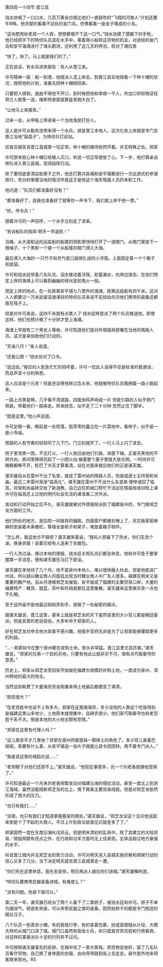 

第四百一十四节 晋江县

钱水协咽了一口口水，几百万黄金白银比他们一直鼓吹的“飞翔的河南人”计划还要牛B啊。他贪婪的看着不远处的金门岛，仿佛看着一座金子堆成的小岛。

“这块肥肉给老郑一个人吞，想想都咽不下这一口气。”钱水协摸了摸腋下的手枪，他已经把手下的特侦队员混在水手中，乘着用小船转运货物的机会，对途经的金门岛和安平海滩进行了滩头勘测，还利用了这几天的停泊，校对了潮位表

“快了，快了。马上就是我们的了。”

正在说话，有水兵进来报告：有人从晋江来。

许可精神一振：船一到港，他就派人混上岸去，到晋江县实地探看一下林十帽的状况，按照他的计划，准备先把林十帽绑回来。

只要把人绑到，就由不得他不开口，到时候把他和李顺一干人，外加口供和物证往荷兰人那里一送，维斯特里案就算是真相大白了。

“让他马上来报告。”

过来一会，从甲板上带进来一个当地渔民打扮人。

这人是许可从勤务连带来得一个水兵，就是晋江本地人，这次化妆上岸就是专门去晋江当地“踩盘子”，为特侦队打前站。

侦查员报告说晋江县城里一切正常，林十帽的赌场依然开着。并无特殊之处。郑家

许可原本担心林十帽已经被人灭口，听说一切正常便放了心。下一步，他打算亲自带队进入晋江县城，现场指挥行动。

除了要彻底查清这桩案子之外，他还打算对县城和安平镇都进行一次巡游式的参谋旅行，充分的掌握当地的情况毕竟这才是他这个海军情报人员的本职工作。

他问道：“队员们都准备好没有？”

“都准备好了，连我也准备好了就等你一声令下，我们就上岸干他一票。”

“好。传令兵！”

随着许可的一声招呼，一个水手立刻走了进来。

“告诉船队的指挥·明天一早返航！”

当晚，从大波航运的运盐船的船尾的阴影里悄悄打开了一道暗门，从暗门里放下一根绳子，十个黑影一个接一个从船尾的暗门滑入大海。

最后滑入大海的·一只竹子和充气皮口袋绑扎成的小浮筏。上面固定着一个个箱子和皮袋。

许可和钱水廷带着八名队员，泅水推动着浮筏，趁着潮水，向岸边游去。在他们预定上岸的海滩上可以看到幽幽的绿光犹如鬼火一般。

预定上岸的地点，在一处距离安平城七八里外的海滩，距离运盐船有四千米。这对人人都要过一万米武装泅渡课目的特侦队员来说不足挂齿何况他们携带的装备还都放在筏子上。

但是对许可来说，这四千米就有点累人了·钱水廷特意派了两个队员推送他。即使这样，他们也预计晚了十分钟才登上海滩。

海滩上早就有二个黑衣人等候，许可知道他们是对外情报局部署在当地的情报人员。这次是来协助他们行动的。

“天诛八尺！”来人说道。

“还我公图！”钱水协对了口令。

“这边走。”接应的人急急忙忙的招呼着，许可一怔此人说得不仅是标准的普通话，而且声音十分的熟悉。

这人应该是个元老！但是还没等他转过念头来，他就被特侦队员簇拥着一路小跑起来。

一路上月黑星稀，几乎看不清道路，四面虫鸣声响成一片·但是引路的人似乎熟门熟路，带着他们一路疾走。转来绕去，似乎走了二十分钟·忽然止住了脚步。

“就是这里。”他小声说道。

许可定睛一看，眼前是一处院落，孤零零的矗立在一片菜地中，看样子，似乎是一座小寺庙。

带路的人有节奏的轻轻叩了几下门，门立刻就开了。一行人马上闪了进去。

院子里漆黑一团，不见灯火，一行人依旧由他们引路，进屋下梯。正昏天黑地的不辨方向，房间里擦得亮起了一小团火焰·接着整个屋子里就大放光明。一时间许可眼睛都睁不开，眨巴了半天才算看清，站在对面来接应他们的正是谌天雄。

谌天雄自从在雷州干出了名堂，就成了雷州站的情报人员，伪装成道士主持邹和尚庙。最近二年雷州渐渐“临高化”，谌天雄在雷州干不出什么名堂来·便申请回了临高，将邹和尚庙转交给了新道教。自己边在机械口帮忙干活边在情报局培训班上课许可在临高还上过他的明代社会生活的课准备二次外派。

发动机行动开始之后不久，谌天雄就被对外情报局派到了福建泉州府。专门做郑芝龙方面的工作。

他们所处的地方，是后院一间废弃的偏殿，四面窗户都被封堵上了，天花板密密麻麻的安装着木条栅栏。靠墙全是柜子和架子，堆放着箱子物件。

“怎么样，我这地方不错吧？谌天雄笑着说，“我叫人预备下了热水，你们先洗个澡，换身衣服！说着已经有人送来了衣服包。

一行人洗过澡，换过本地的便服，钱水廷关照队员们都去休息，他和许可急于要掌握第一手消息，便和谌天雄在马灯下密谈。

谌天雄在本地待了几个月，他不是泉州本地人，难以很快融入社会，但是他能说广州话，所以就以糖业商人的面目出现当时糖业商人中广东人很多。福建在明末又是重要的糖产地。自从月港被郑芝龙摧毁，安平就成了福建的主要贸易口岸，大量的福建特产：糖货、靛蓝、茶叶和外销瓷都在这里集散。谌天雄来这里做买卖一点也不扎眼。

至于这所庙宇是他最近刚刚弄到手，就做了一处秘密的据点。

据谌天雄说，晋江这里，基本上就是郑芝龙的天下虽然县里的大小官儿都是朝廷委派，但是县里的吏目衙役，大多听命于郑家的人。

好在郑芝龙对参合地方政事不感兴趣，他插手官府无非是为了让郑家能够攥取更多的利益。

“…···郑家如今在整个泉州都在收购土地，势头非常猛。晋江这里尤其厉害。”谌天雄说，“郑家的兄弟一个劲的买地，只要有地出让就非买不可，很有点巧取豪夺的意思。”

历史上，郑家从郑芝龙受招安开始就在福建大规模的并购土地，一度成为泉州、漳州两地的最大的地主。

当然这些耗费了大量海贸资金购置来得土地最后都便宜了满清。

“民怨很大？”

“在老百姓中也谈不上有多大，郑家在这里搞海贸，多少没地的人靠这个吃饭特别是福建这里山多地少，土地原本就很集中，自耕农很少。他们家巧取豪夺也和老百姓干系不大。倒是本地的大小地主颇有怨恨。”

“郑家在这里有代理人吗？”

“这儿离安平才几里地？郑家在泉州府都是跺一脚掉土的角色了。多少官儿紧着巴结呢。真要有什么事，从安平镇送一张片子就能让县令团团转。用不着专门派人。”

“我是说这里的城狐社鼠……”

“老郑眼下对他们还顾不上。”谌天雄说，“他现在事情多，光一个刘老香就够他受得了。”

许可知道最近一个月来刘老香频繁发动对福建沿海的侵扰活动，甚至一度北上到浙江海域，虽然没能阻断郑芝龙的北上、南下两条主要贸易线路，但是对郑芝龙依然形成了很大的压力。

“也只有我们……”

“没错，也只有我们才知道掌握基层的用处。”谌天雄说，“郑芝龙没这个见识他说起来倒是个了不起的大商人。不过上升到政治层面见识就差多了了。”

郑家固然一度在东南沿海叱诧风云，但是明末清初的乱局中，除了其建立的大陆贸易／情报网颇有亮点之外，在行政和治军方面均无上佳表现。总体没超过地方豪强的水平。

听说晋江城内并无郑芝龙的势力活动，许可对明天进入县城实施侦察和绑架行动的信心又多了几分。当下决定明天就去晋江县城里走一遭。

“你们先在这里休息，我先去安排，明日再派人接应你们进城。”谌天雄嘱咐道。

“特侦队要携带武器装备进城，有难度么？”

“没有问题。伪装下就可以。”

第二天一早，谌天雄已经派了两个人备下了二乘轿子，接钱水廷和许可。轿子不单为摆阔气，轿底有夹层，可以夹带武器之类的装备。因而抬轿子的都是专门挑选的精壮汉子。

八个队员一色青衣小帽，有的肩挑行李，有的拿着包裹，扮成富商随从仆役，大模大样的从城门口进了城。城门口虽然有衙役士兵，却只盘查穷苦百姓和行旅客商，对这样的富豪派头十足的行列并不过问。

许可按照谌天雄事先的安排，在城中找了一家大客栈，把货物安放好，留了几名队员看守货物，自己换了身体面的衣服，由向导带路到街上去走走。装作是外地来得客商来观光。RS

